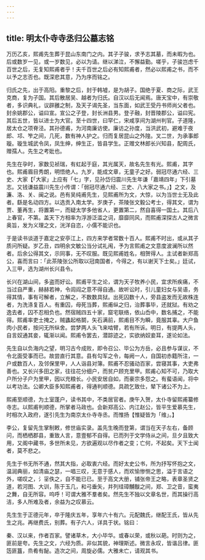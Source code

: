 ```yaml
---
---
---
```

title: 明太仆寺寺丞归公墓志铭
---



万历乙亥，熙甫先生葬于昆山东南门之内。其子子骏，求予志其墓，而未暇为也。后或数岁一见，或一岁数见，必以为请。继以涕泣，不懈益勤。嗟乎，子骏岂虑千百世之后，无复知熙甫者乎！夫千百世之后必有知熙甫者，然必以熙甫之书，而不以予之志否也。既深悲其意，乃为序而铭之。

归氏之先，出于高阳。重黎之后，封于韩墟，是为胡子。国绝于夏、商之际，武王克商，复为子国。其后散居吴、越者为归氏。自汉以后无闻焉。唐天宝中，有崇敬者，多识典礼，议辟雝之制，及天子谒先圣，当东面，如武王受丹书师尚父者也。封余姚郡公，谥曰宣。宣公之子登，封长洲县男。登子融，封晋陵郡公，谥曰宪。其后五世，皆以进士为大官。至十四世，曰罕仁，宋咸享间为湖州判官。子道隆，居太仓之项脊泾。其孙德甫，为河南廉访使。廉访之孙度，当洪武初，避难于夜郎、邛、笮之间，几死，数有神人护之。归而复居昆山之外隍。叉二世，为承事郎璇。璇生城武令凤，凤生绅，绅生正，皆县学生。正赠文林郎长兴知县，配周氏，赠孺人。先生之考妣也。

先生在孕时，家数见祯瑞，有虹起于庭，其光属天，故名先生有光。熙甫，其字也。熙甫眉目秀朗，明悟绝人。九岁，能成文章，无童子之好。弱冠尽通六经、三史、大家【「大家」上应有「七」字，见孙岱归震川先生年谦「嘉靖四年」下引墓志。又钱谦益震川先生小传谓：「弱冠尽通六经、三史、八大家之书。」】之文，及濂、洛、关、闽之说。邑有吴纯甫先生，见熙甫所为文，大惊，以为当世士无及此者。繇是名动四方。以选贡入南太学。岁庚子，茶陵张文毅公考士，得其文，谓为贾、董再生，将置第一，而疑太学多他省人，更置第二，然自喜得一国土。其后八上春官，不第。盖天下方相率为浮游泛滥之词，靡靡同风，而熙甫深探古人之微言奥旨，发为义理之文，洸洋自恣，小儒不能识也。

于是读书谈道于嘉定之安亭江上，四方来学者常数十百人。熙甫不时出，或从其子质问所疑。岁乙丑，四明余文敏公当分试礼闱，予为言熙甫之文意度波澜所以然者。后余公得其文，示同事，无不叹服。既见熙甫姓名，相贺得人。主试者新郑高公，喜而言曰：「此茶陵张公所取以冠南国者，今得之，有以谢天下士矣。」廷试，入三甲，选为湖州长兴县令。

长兴在湖山间，多盗而好讼。熙甫平生之论，谓为天子牧养小民，宜求所疾痛，不当过自严重，赫赫若神，令闾阎之意不得自通。故听讼时，引儿童妇女与吴语，务得其情，事有可解者，立解之，不数数具狱。出死囚数十人，旁县盗发而无故株连者，为洗涤复百人。有重囚，母死当葬，熙甫纵之归，治葬事毕，还就狱。有劝之逸去者，囚不忍相负也。然宿贼四五十家，窟宅联络，依山岙中，数名捕之，不能得。熙甫率吏士掩之，贼蠭起格鬬，矢石满前，熙甫目不为瞬，竟服其辜。大户鱼肉小民者，按问无所纵舍。尝梦两人头飞来啮臂，若有所诉。明日，有提两人头，自言奴通其妾，辄渐以闻。熙甫令罢去，潜踪迹之，实欲纳奴妾耳，遂论如法。

先生自以负海内之望，明习古今成败，即令召公、毕公为方岳，必且参与谋议，不令北面受事而已。故尝直行其意。县有勾军之令，每阙一人，自国初赤籍所注，一户或数百人，及邻保里甲，人人诣县对簿。熙甫不忍骚动百家，尝寝其事，大吏弗善也。又长兴多田之家，往往花分细户，而贫户顾充里甲。熙甫心知不可，乃取大户所分子户为里甲，因以充粮长。小民安居自如，而豪宗多怨之。有蜚语闻，将中以考功法。公卿大臣多知熙甫者，得通判顺德。具疏乞致仕，辇下诸公不为上。

熙甫至顺德，为土室蓬户，读书其中，不类居官者。庚午入贺，太仆寺留熙甫纂修寺志。以熙甫判顺德，所掌者马政也。会新郑高公、内江赵公，皆平生爱慕先生，时相次入政府，遂引先生为南京太仆寺寺丞。而惟扬【惟疑皆为「维」。】

李公，复留先生掌制敕，修世庙实录。盖先生晚而登第，谓当在天子左右，备顾问，而栖栖郡县，重致人言，意壹郁不自得。已而列于文学侍从之间，旦夕且致大用，又阁中藏书，多世所未见，方欲遍观以尽作者之变；亡何，不起矣。天下士闻者，莫不悲之。

先生于书无所不通，然其大指，必取衷六经。而好太史公书，所为抒写怀抱之文，温润典丽，如清庙之瑟，一唱三叹，无意于感人，而欢愉惨恻之思，溢于言语之外，嗟叹之，氵㸒佚之，自不能已已。至于高文大册，铺张帝王之略，表章圣贤之道，若河图、大训，陈于玉几，和弓垂矢，并列珪璋黼黻之间，郑、卫之音，蛮夷之舞，自无所容。呜呼！可谓大雅不羣者矣。然先生不独以文章名世，而其操行高洁，多人所难及者，余益为之叹慕云。

先生生于正德元年，卒于隆庆五年，享年六十有六。元配魏氏，继配王氏，皆从先生之兆。再继费氏，别葬。有子六人，详具于状。铭曰：

秦、汉以来，作者百家。譬诸草木，大小毕华。或春以荣，或秋以葩。时则为之，匪前是夸。先生之文，六经为质。非似其貌，神理斯述。微言永叹，皆谐吕律。匪笾匪簋，烝肴有飶。造次之间，周旋必儒。大雅未亡，请观其书。